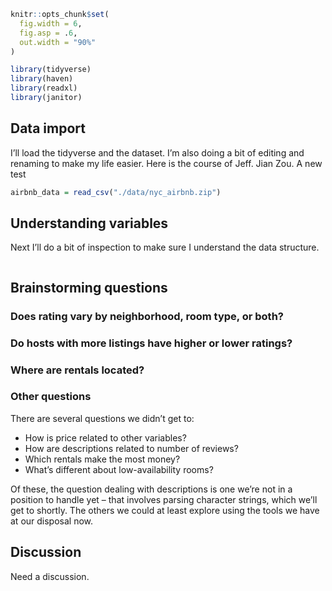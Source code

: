 ```r
knitr::opts_chunk$set(
  fig.width = 6,
  fig.asp = .6,
  out.width = "90%"
)

library(tidyverse)
library(haven)
library(readxl)
library(janitor)
```

## Data import

I'll load the tidyverse and the dataset. I'm also doing a bit of editing and renaming to make my life easier. Here is the course of Jeff. Jian Zou.
A new test

```r
airbnb_data = read_csv("./data/nyc_airbnb.zip")
```

## Understanding variables

Next I'll do a bit of inspection to make sure I understand the data structure.

```r

```

## Brainstorming questions

### Does rating vary by neighborhood, room type, or both?


### Do hosts with more listings have higher or lower ratings?


### Where are rentals located?


### Other questions

There are several questions we didn't get to:

* How is price related to other variables?
* How are descriptions related to number of reviews?
* Which rentals make the most money?
* What's different about low-availability rooms?

Of these, the question dealing with descriptions is one we're not in a position to handle yet -- that involves parsing character strings, which we'll get to shortly. The others we could at least explore using the tools we have at our disposal now.


## Discussion

Need a discussion.